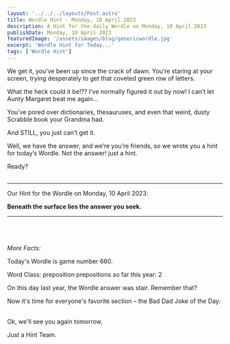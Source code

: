 ```yaml
---
layout: '../../../layouts/Post.astro'
title: Wordle Hint - Monday, 10 April 2023
description: A Hint for the daily Wordle on Monday, 10 April 2023
publishDate: Monday, 10 April 2023
featuredImage: '/assets/images/blog/genericwordle.jpg'
excerpt: 'Wordle Hint for Today...'
tags: ['Wordle Hint']
---
```


We get it, you’ve been up since the crack of dawn. You’re staring at your screen, trying desperately to get that coveted green row of letters. 

What the heck could it be!??
I’ve normally figured it out by now!
I can’t let Aunty Margaret beat me again… 

You’ve pored over dictionaries, thesauruses, and even that weird, dusty Scrabble book your Grandma had.

And STILL, you just can’t get it. 

Well, we have the answer, and we’re you’re friends, so we wrote you a hint for today’s Wordle.
Not the answer! just a hint. 

Ready?<br /><br />

----

Our Hint for the Wordle on Monday, 10 April 2023:

**Beneath the surface lies the answer you seek.** 


----

<br /><br /><br />*More Facts:*

Today's Wordle is game number 660.

Word Class: preposition prepositions so far this year: 2 

On this day last year, the Wordle answer was stair. Remember that? 

Now it's time for everyone's favorite section – the Bad Dad Joke of the Day:<br /><br /> 

Ok, we'll see you again tomorrow, 

Just a Hint Team.